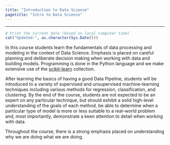 ```yaml
---
title: "Introduction to Data Science"
pagetitle: "Intro to Data Science"
---
```


***

```r
# Print the current date (based on local computer time)
cat("Updated:", as.character(Sys.Date()))
```

In this course students learn the fundamentals of data processing and modeling in the context of Data Science.
Emphasis is placed on careful planning and deliberate decision making when working with data and building models.
Programming is done in the Python language and we make extensive use of the [scikit-learn](https://scikit-learn.org/stable/) collection.

After learning the basics of having a good Data Pipeline, students will be introduced to a variety of supervised and unsupervised machine-learning techniques including various methods for regression, classification, and clustering.
By the end of the course, students are not expected to be an expert on any particular technique, but should exhibit a solid high-level understanding of the goals of each method, be able to determine when a particular type of model is more or less suitable to a real-world problem and, most importantly, demonstrate a keen attention to detail when working with data.

Throughout the course, there is a strong emphasis placed on understanding why we are doing what we are doing.
